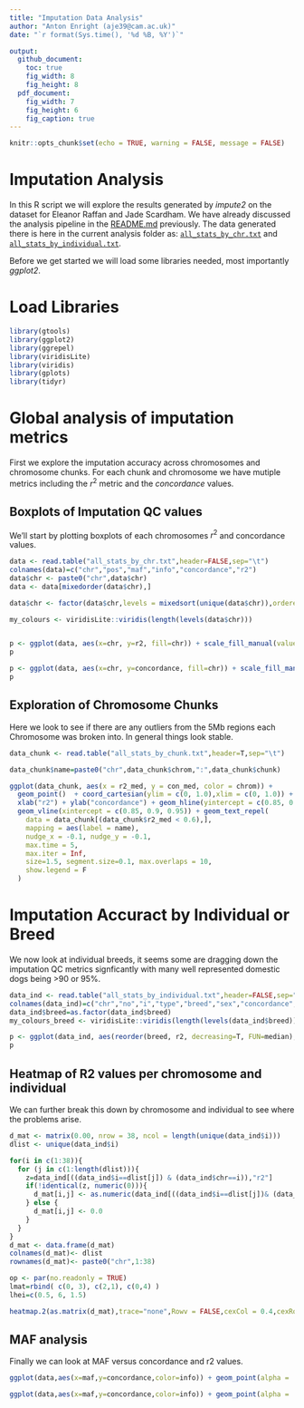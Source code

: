 ```yaml
---
title: "Imputation Data Analysis"
author: "Anton Enright (aje39@cam.ac.uk)"
date: "`r format(Sys.time(), '%d %B, %Y')`"

output:
  github_document:
    toc: true
    fig_width: 8
    fig_height: 8
  pdf_document:
    fig_width: 7
    fig_height: 6
    fig_caption: true
---
```


```r
knitr::opts_chunk$set(echo = TRUE, warning = FALSE, message = FALSE)
```

# Imputation Analysis

In this R script we will explore the results generated by *impute2* on the dataset for Eleanor Raffan and Jade Scardham.
We have already discussed the analysis pipeline in the [README.md](../README.md) previously. The data generated there is here in the current analysis folder as: [`all_stats_by_chr.txt`](all_stats_by_chr.txt) and [`all_stats_by_individual.txt`](all_stats_by_individual.txt).

Before we get started we will load some libraries needed, most importantly *ggplot2*.

# Load Libraries
```r
library(gtools)
library(ggplot2)
library(ggrepel)
library(viridisLite)
library(viridis)
library(gplots)
library(tidyr)
```

# Global analysis of imputation metrics

First we explore the imputation accuracy across chromosomes and chromosome chunks. For each chunk and chromosome we have mutiple metrics including the $r^2$ metric and the *concordance* values.

## Boxplots of Imputation QC values

We'll start by plotting boxplots of each chromosomes $r^2$ and concordance values.

```r
data <- read.table("all_stats_by_chr.txt",header=FALSE,sep="\t")
colnames(data)=c("chr","pos","maf","info","concordance","r2")
data$chr <- paste0("chr",data$chr)
data <- data[mixedorder(data$chr),]

data$chr <- factor(data$chr,levels = mixedsort(unique(data$chr)),ordered = TRUE)

my_colours <- viridisLite::viridis(length(levels(data$chr)))


p <- ggplot(data, aes(x=chr, y=r2, fill=chr)) + scale_fill_manual(values = my_colours) + geom_boxplot(outlier.size=0.3,lwd=0.7) + theme(axis.text.x = element_text(angle = 90, vjust = 0.5, hjust=1)) + ggtitle("r2 values per chromsome") + xlab("Chromosome") + geom_hline(yintercept=median(data$r2), linetype="dashed", color = "red") + theme(legend.position="none") + coord_cartesian(ylim = c(0, 1.0))
p

p <- ggplot(data, aes(x=chr, y=concordance, fill=chr)) + scale_fill_manual(values = my_colours) + geom_boxplot(outlier.size=0.3,lwd=0.7) + theme(axis.text.x = element_text(angle = 90, vjust = 0.5, hjust=1)) + ggtitle("Concordance values per chromsome") + xlab("Chromosome") + geom_hline(yintercept=median(data$concordance), linetype="dashed", color = "red") + theme(legend.position="none") + coord_cartesian(ylim = c(0, 1.0))
p
```
## Exploration of Chromosome Chunks
Here we look to see if there are any outliers from the 5Mb regions each Chromosome was broken into. In general things look stable.

```r
data_chunk <- read.table("all_stats_by_chunk.txt",header=T,sep="\t")

data_chunk$name=paste0("chr",data_chunk$chrom,":",data_chunk$chunk)

ggplot(data_chunk, aes(x = r2_med, y = con_med, color = chrom)) +
  geom_point()  + coord_cartesian(ylim = c(0, 1.0),xlim = c(0, 1.0)) + ggtitle("r2 and concordance per chromosome chunk") +
  xlab("r2") + ylab("concordance") + geom_hline(yintercept = c(0.85, 0.9, 0.95)) +
  geom_vline(xintercept = c(0.85, 0.9, 0.95)) + geom_text_repel(
    data = data_chunk[(data_chunk$r2_med < 0.6),],
    mapping = aes(label = name),
    nudge_x = -0.1, nudge_y = -0.1,
    max.time = 5,
    max.iter = Inf,
    size=1.5, segment.size=0.1, max.overlaps = 10,
    show.legend = F
  )

```

# Imputation Accuract by Individual or Breed

We now look at individual breeds, it seems some are dragging down the imputation QC metrics signficantly with many well represented domestic dogs being >90 or 95%.

```r
data_ind <- read.table("all_stats_by_individual.txt",header=FALSE,sep="\t")
colnames(data_ind)=c("chr","no","i","type","breed","sex","concordance","r2")
data_ind$breed=as.factor(data_ind$breed)
my_colours_breed <- viridisLite::viridis(length(levels(data_ind$breed)))

p <- ggplot(data_ind, aes(reorder(breed, r2, decreasing=T, FUN=median), y = r2, fill=breed)) + scale_fill_manual(values = my_colours_breed) + geom_boxplot(outlier.size=0.3,lwd=0.1) + theme(axis.text.x = element_text(angle = 90, vjust = 0.5, hjust=1)) + theme(legend.text = element_text(size = 2)) + ggtitle("r2 values by Breed") + xlab("Chromosome") + theme(legend.key.size = unit(0.3, 'cm')) + theme(legend.position="none") + theme(axis.text=element_text(size=4)) + coord_cartesian(ylim = c(0, 1.0))
p
```

## Heatmap of R2 values per chromosome and individual

We can further break this down by chromosome and individual to see where the problems arise.
```r
d_mat <- matrix(0.00, nrow = 38, ncol = length(unique(data_ind$i)))
dlist <- unique(data_ind$i)

for(i in c(1:38)){
  for (j in c(1:length(dlist))){
    z=data_ind[((data_ind$i==dlist[j]) & (data_ind$chr==i)),"r2"]
    if(!identical(z, numeric(0))){
      d_mat[i,j] <- as.numeric(data_ind[((data_ind$i==dlist[j])& (data_ind$chr==i)),"r2"])
    } else {
      d_mat[i,j] <- 0.0
    }
  }
}
d_mat <- data.frame(d_mat)
colnames(d_mat)<- dlist
rownames(d_mat)<- paste0("chr",1:38)

op <- par(no.readonly = TRUE) 
lmat=rbind( c(0, 3), c(2,1), c(0,4) )
lhei=c(0.5, 6, 1.5)

heatmap.2(as.matrix(d_mat),trace="none",Rowv = FALSE,cexCol = 0.4,cexRow=0.4,col=viridis(15, direction = -1),dendrogram="none",lmat=lmat, lhei=lhei)

```

## MAF analysis

Finally we can look at MAF versus concordance and r2 values.
```r
ggplot(data,aes(x=maf,y=concordance,color=info)) + geom_point(alpha = .5, shape = 15) + geom_hline(yintercept = 0.85) + coord_cartesian(ylim = c(0, 1.0),xlim = c(0, 1.0)) + ggtitle("Concordance vs MAF")
```

```r
ggplot(data,aes(x=maf,y=concordance,color=info)) + geom_point(alpha = .5, shape = 15) + geom_hline(yintercept = 0.85) + coord_cartesian(ylim = c(0, 1.0),xlim = c(0, 1.0)) + ggtitle("Concordance vs Mr2AF")
```